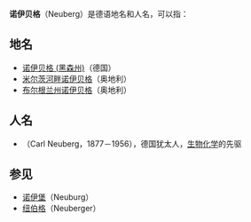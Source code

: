 '''诺伊贝格'''（Neuberg）是德语地名和人名，可以指：

==地名==
*[[诺伊贝格_(黑森州)|诺伊贝格 (黑森州)]]（德国）
*[[米尔茨河畔诺伊贝格|米尔茨河畔诺伊贝格]]（奥地利）
*[[布尔根兰州诺伊贝格|布尔根兰州诺伊贝格]]（奥地利）

==人名==
*{{le|卡尔·纽伯格|Carl Neuberg}}（Carl Neuberg，1877－1956），德国犹太人，[[生物化学|生物化学]]的先驱

==参见==
*[[诺伊堡|诺伊堡]]（Neuburg）
*[[纽伯格|纽伯格]]（Neuberger）


{{disambig|cat=四字译名消歧义}}